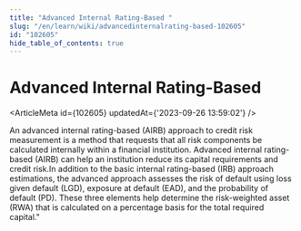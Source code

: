 ```yaml
---
title: "Advanced Internal Rating-Based "
slug: "/en/learn/wiki/advancedinternalrating-based-102605"
id: "102605"
hide_table_of_contents: true
---
```



# Advanced Internal Rating-Based 

<ArticleMeta id={102605} updatedAt={'2023-09-26 13:59:02'} />
<div className='border-solid border-b border-t-0 my-4 border-[var(--ifm-color-gray-300)]' />

An advanced internal rating-based (AIRB) approach to credit risk measurement is a method that requests that all risk components be calculated internally within a financial institution. Advanced internal rating-based (AIRB) can help an institution reduce its capital requirements and credit risk.In addition to the basic internal rating-based (IRB) approach estimations, the advanced approach assesses the risk of default using loss given default (LGD), exposure at default (EAD), and the probability of default (PD). These three elements help determine the risk-weighted asset (RWA) that is calculated on a percentage basis for the total required capital."
